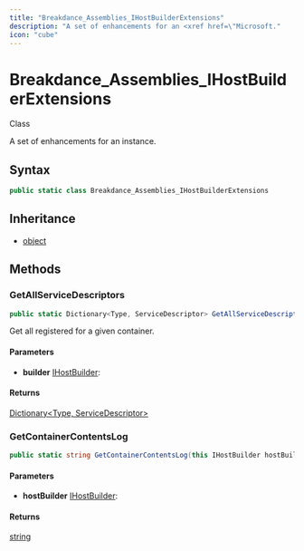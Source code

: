 ```yaml
---
title: "Breakdance_Assemblies_IHostBuilderExtensions"
description: "A set of enhancements for an <xref href=\"Microsoft."
icon: "cube"
---
```


# Breakdance_Assemblies_IHostBuilderExtensions

<Badge variant="outline">Class</Badge>

A set of enhancements for an <xref href="Microsoft.Extensions.Hosting.IHostBuilder" data-throw-if-not-resolved="false"></xref> instance.

## Syntax

```csharp
public static class Breakdance_Assemblies_IHostBuilderExtensions
```

## Inheritance

- [object](https://learn.microsoft.com/dotnet/api/system.object)

## Methods

### GetAllServiceDescriptors

```csharp
public static Dictionary<Type, ServiceDescriptor> GetAllServiceDescriptors(this IHostBuilder builder)
```

Get all registered <xref href="Microsoft.Extensions.DependencyInjection.ServiceDescriptor?text=ServiceDescriptors" data-throw-if-not-resolved="false"></xref> for a given container.

#### Parameters

- **builder** [IHostBuilder](https://learn.microsoft.com/dotnet/api/microsoft.extensions.hosting.ihostbuilder): 

#### Returns

[Dictionary&lt;Type, ServiceDescriptor&gt;](https://learn.microsoft.com/dotnet/api/system.collections.generic.dictionary-2)

### GetContainerContentsLog

```csharp
public static string GetContainerContentsLog(this IHostBuilder hostBuilder)
```

#### Parameters

- **hostBuilder** [IHostBuilder](https://learn.microsoft.com/dotnet/api/microsoft.extensions.hosting.ihostbuilder): 

#### Returns

[string](https://learn.microsoft.com/dotnet/api/system.string)


